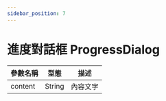 ```yaml
---
sidebar_position: 7
---
```


# 進度對話框 ProgressDialog

| 參數名稱                         | 型態                             | 描述                             |
| ------------------------------- | ------------------------------- | ------------------------------- |
| content | String | 內容文字 |